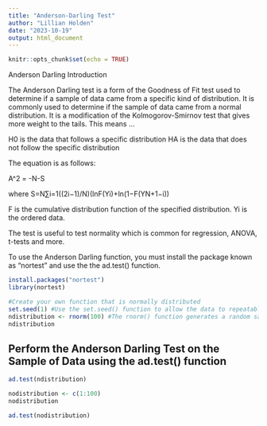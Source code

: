 ```yaml
---
title: "Anderson-Darling Test"
author: "Lillian Holden"
date: "2023-10-19"
output: html_document
---
```


```r
knitr::opts_chunk$set(echo = TRUE)
```

Anderson Darling Introduction

The Anderson Darling test is a form of the Goodness of Fit test used to determine if a sample of data came from a specific kind of distribution. It is commonly used to determine if the sample of data came from a normal distribution. It is a modification of the Kolmogorov-Smirnov test that gives more weight to the tails. This means ...

H0 is the data that follows a specific distribution
HA is the data that does not follow the specific distribution 

The equation is as follows:

A^2 = -N-S

where S=N∑i=1((2i−1)/N)(lnF(Yi)+ln(1−F(YN+1−i)) 

F is the cumulative distribution function of the specified distribution.
Yi is the ordered data. 

The test is useful to test normality which is common for regression, ANOVA, t-tests and more. 

To use the Anderson Darling function, you must install the package known as "nortest" and use the the ad.test() function. 

```r
install.packages("nortest")
library(nortest)
```
```r
#Create your own function that is normally distributed 
set.seed(1) #Use the set.seed() function to allow the data to repeatable
ndistribution <- rnorm(100) #The rnorm() function generates a random sample with a default mean of 0 and standard deviation of 1
ndistribution
```
## Perform the Anderson Darling Test on the Sample of Data using the ad.test() function
```r
ad.test(ndistribution)
```

```r
nodistribution <- c(1:100)
nodistribution
```

```r
ad.test(nodistribution)
```

